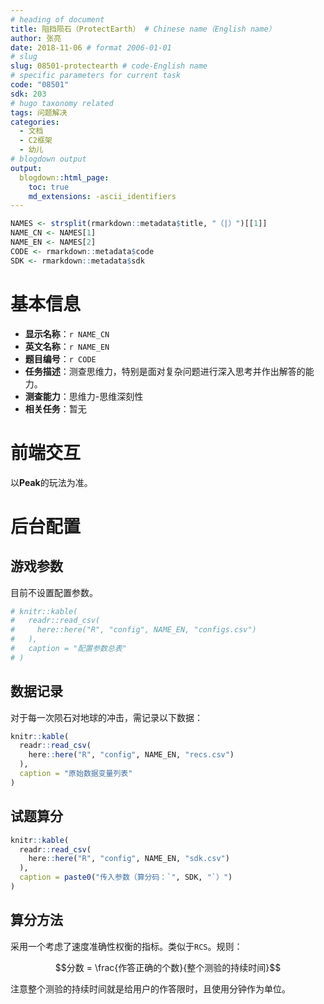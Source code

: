 ```yaml
---
# heading of document
title: 阻挡陨石（ProtectEarth） # Chinese name（English name）
author: 张亮
date: 2018-11-06 # format 2006-01-01
# slug
slug: 08501-protectearth # code-English name
# specific parameters for current task
code: "08501"
sdk: 203
# hugo taxonomy related
tags: 问题解决
categories:
  - 文档
  - C2框架
  - 幼儿
# blogdown output
output:
  blogdown::html_page:
    toc: true
    md_extensions: -ascii_identifiers
---
```


```r
NAMES <- strsplit(rmarkdown::metadata$title, "（|）")[[1]]
NAME_CN <- NAMES[1]
NAME_EN <- NAMES[2]
CODE <- rmarkdown::metadata$code
SDK <- rmarkdown::metadata$sdk
```

# 基本信息

* **显示名称**：`r NAME_CN`
* **英文名称**：`r NAME_EN`
* **题目编号**：`r CODE`
* **任务描述**：测查思维力，特别是面对复杂问题进行深入思考并作出解答的能力。
* **测查能力**：思维力-思维深刻性
* **相关任务**：暂无

# 前端交互

以**Peak**的玩法为准。

# 后台配置

## 游戏参数

目前不设置配置参数。

```r
# knitr::kable(
#   readr::read_csv(
#     here::here("R", "config", NAME_EN, "configs.csv")
#   ),
#   caption = "配置参数总表"
# )
```

## 数据记录

对于每一次陨石对地球的冲击，需记录以下数据：

```r
knitr::kable(
  readr::read_csv(
    here::here("R", "config", NAME_EN, "recs.csv")
  ),
  caption = "原始数据变量列表"
)
```

## 试题算分

```r
knitr::kable(
  readr::read_csv(
    here::here("R", "config", NAME_EN, "sdk.csv")
  ),
  caption = paste0("传入参数（算分码：`", SDK, "`）")
)
```

## 算分方法

采用一个考虑了速度准确性权衡的指标。类似于`RCS`。规则：

$$分数 = \frac{作答正确的个数}{整个测验的持续时间}$$

注意整个测验的持续时间就是给用户的作答限时，且使用分钟作为单位。
